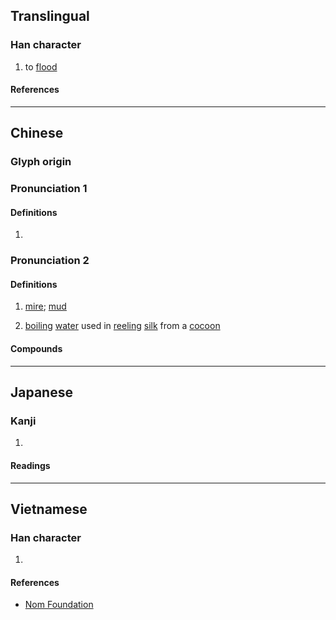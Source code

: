 {{character info}}
==Translingual==

===Han character===
{{Han char|rn=85|rad=水|as=08|sn=11|four=37177|canj=ENHX|ids=⿰氵臽}}

# to [[flood]]

====References====
{{Han ref|kx=0629.120|dkj=17624|dj=1031.070|hdz=31656.070|uh=6DCA}}

----

==Chinese==
{{zh-forms}}

===Glyph origin===
{{Han etym}}

===Pronunciation 1===
{{zh-pron
|m=yān
|m-s=
|c=jim1
|h=pfs=
|md=
|mn=
|w=
|mc=1+3+4
|oc=2+3+4
|cat=
}}
{{attn|zh|additional pronunciations to split MC/OC into?}}

====Definitions====
{{zh-hanzi}}

# {{zh-alt-form|淹|to [[submerge]]; to [[flood]]}}

===Pronunciation 2===
{{zh-pron
|m=hàn
|m-s=
|c=
|h=pfs=
|md=
|mn=
|w=
|mc=2
|oc=1
|cat=n
}}

====Definitions====
{{zh-hanzi}}
# {{lb|zh|literary}} [[mire]]; [[mud]]
# {{lb|zh|literary}} [[boiling]] [[water]] used in [[reel]]ing [[silk]] from a [[cocoon]]

====Compounds====
{{zh-der|淊淊}}

----

==Japanese==

===Kanji===
{{ja-kanji|grade=|rs=水08}}

# {{rfdef|ja|sort=水08}}

====Readings====
{{ja-readings
|on=かん, ごん, えん, あん
}}

----

==Vietnamese==

===Han character===
{{vi-readings|rs=水08|reading=yêm}}

# {{rfdef|vi|sort=水08}}

====References====
* [http://nomfoundation.org/common/nom_details.php?codepoint=6dca Nom Foundation]